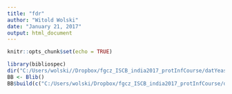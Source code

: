 ```yaml
---
title: "fdr"
author: "Witold Wolski"
date: "January 21, 2017"
output: html_document
---
```


```r
knitr::opts_chunk$set(echo = TRUE)
```


```r
library(bibliospec)
dir("C:/Users/wolski//Dropbox/fgcz_ISCB_india2017_protInfCourse/datYeast/")
BB <- Blib()
BB$build(c("C:/Users/wolski/Dropbox/fgcz_ISCB_india2017_protInfCourse/datYeast/F228570.dat","C:/Users/wolski/Dropbox/fgcz_ISCB_india2017_protInfCourse/datYeast/F228574.dat"),outfile = "C:/Users/wolski//Dropbox/fgcz_ISCB_india2017_protInfCourse/datYeast/yeast2.blib")

```